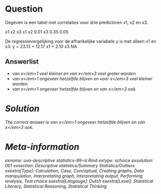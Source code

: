 Question
========

Gegeven is een tabel met correlaties voor drie predictoren x1, x2 en x3.

x1 x2 x3
x1
x2 0.01
x3 0.35 0.05

De regressievergelijking voor de afhankelijke variabele y is met alleen x1 en x3:
y = 23.13 + 12.17 x1 + 2.10 x3
NA

Answerlist
----------
* van <em>x<\/em>1 veel kleiner en van <em>x<\/em>3 veel groter worden.
* van <em>x<\/em>1 ongeveer hetzelfde blijven en voor <em>x<\/em>3 veel kleiner worden.
* van <em>x<\/em>1 ongeveer hetzelfde blijven en van <em>x<\/em>3 ook.

Solution
========

The correct answer is  van <em>x<\/em>1 ongeveer hetzelfde blijven en van <em>x<\/em>3 ook.

Meta-information
================
exname: uva-descriptive statistics-99-nl.Rmd
extype: schoice
exsolution: 001
exsection: Descriptive statistics/Summary Statistics/Outliers
exextra[Type]: Calculation, Case, Conceptual, Creating graphs, Data manipulation, Interpretating graph, Interpretating output, Performing analysis, Test choice
exextra[Langauge]: Dutch
exextra[Level]: Statistical Literacy, Statistical Reasoning, Statistical Thinking
